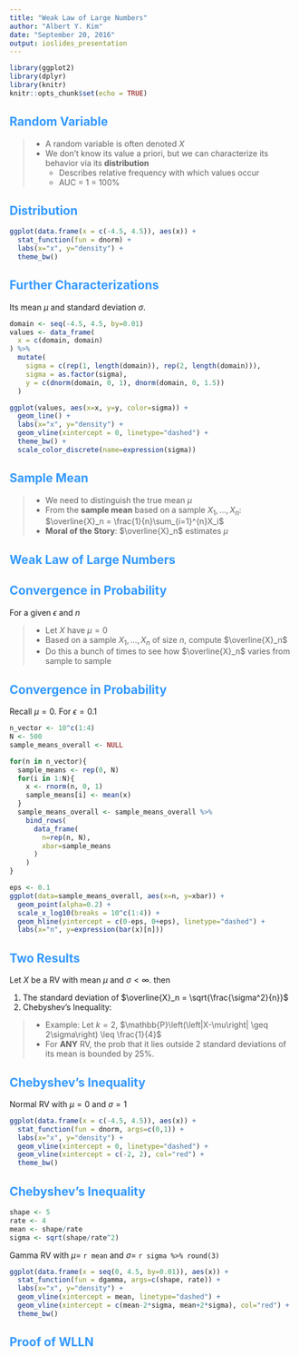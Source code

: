 ```yaml
---
title: "Weak Law of Large Numbers"
author: "Albert Y. Kim"
date: "September 20, 2016"
output: ioslides_presentation
---
```


<style>
h2 { 
 color: #3399ff;		
}
h3 { 
 color: #3399ff;		
}
slides > slide.backdrop {
  background: white;
}
</style>

```r
library(ggplot2)
library(dplyr)
library(knitr)
knitr::opts_chunk$set(echo = TRUE)
```



## Random Variable

> * A random variable is often denoted $X$
> * We don't know its value a priori, but we can characterize its behavior via its **distribution**
>     + Describes relative frequency with which values occur
>     + AUC = 1 = 100%



## Distribution

```r
ggplot(data.frame(x = c(-4.5, 4.5)), aes(x)) + 
  stat_function(fun = dnorm) + 
  labs(x="x", y="density") +
  theme_bw()
```



## Further Characterizations

Its mean $\mu$ and standard deviation $\sigma$.

```r
domain <- seq(-4.5, 4.5, by=0.01)
values <- data_frame(
  x = c(domain, domain)
) %>% 
  mutate(
    sigma = c(rep(1, length(domain)), rep(2, length(domain))),
    sigma = as.factor(sigma),
    y = c(dnorm(domain, 0, 1), dnorm(domain, 0, 1.5))
  )

ggplot(values, aes(x=x, y=y, color=sigma)) + 
  geom_line() +
  labs(x="x", y="density") + 
  geom_vline(xintercept = 0, linetype="dashed") +
  theme_bw() + 
  scale_color_discrete(name=expression(sigma))
```




## Sample Mean

> - We need to distinguish the true mean $\mu$ 
> - From the **sample mean** based on a sample $X_1, \ldots, X_n$: $\overline{X}_n = \frac{1}{n}\sum_{i=1}^{n}X_i$
> - **Moral of the Story**: $\overline{X}_n$ estimates $\mu$



## Weak Law of Large Numbers







## Convergence in Probability

For a given $\epsilon$ and $n$

> - Let $X$ have $\mu=0$
> - Based on a sample $X_1, \ldots, X_n$ of size $n$, compute $\overline{X}_n$
> - Do this a bunch of times to see how $\overline{X}_n$ varies from sample to sample



## Convergence in Probability

Recall $\mu=0$.  For $\epsilon=0.1$

```r
n_vector <- 10^c(1:4)
N <- 500
sample_means_overall <- NULL

for(n in n_vector){
  sample_means <- rep(0, N)
  for(i in 1:N){
    x <- rnorm(n, 0, 1)
    sample_means[i] <- mean(x)
  }
  sample_means_overall <- sample_means_overall %>% 
    bind_rows(
      data_frame(
        n=rep(n, N),
        xbar=sample_means
      )
    )
}

eps <- 0.1
ggplot(data=sample_means_overall, aes(x=n, y=xbar)) +
  geom_point(alpha=0.2) +
  scale_x_log10(breaks = 10^c(1:4)) + 
  geom_hline(yintercept = c(0-eps, 0+eps), linetype="dashed") +
  labs(x="n", y=expression(bar(x)[n])) 
```



## Two Results

Let $X$ be a RV with mean $\mu$ and $\sigma<\infty$. then

1. The standard deviation of $\overline{X}_n = \sqrt{\frac{\sigma^2}{n}}$
1. Chebyshev's Inequality: 

  
  
  
  

> * Example: Let $k=2$, $\mathbb{P}\left(\left|X-\mu\right| \geq 2\sigma\right) \leq \frac{1}{4}$
> * For **ANY** RV, the prob that it lies outside 2 standard deviations of its mean is bounded by 25%.



## Chebyshev's Inequality

Normal RV with $\mu=0$ and $\sigma=1$

```r
ggplot(data.frame(x = c(-4.5, 4.5)), aes(x)) + 
  stat_function(fun = dnorm, args=c(0,1)) + 
  labs(x="x", y="density") + 
  geom_vline(xintercept = 0, linetype="dashed") +
  geom_vline(xintercept = c(-2, 2), col="red") +
  theme_bw()
```



## Chebyshev's Inequality

```r
shape <- 5
rate <- 4
mean <- shape/rate
sigma <- sqrt(shape/rate^2)
```


Gamma RV with $\mu=$ `r mean` and $\sigma=$ `r sigma %>% round(3)`

```r
ggplot(data.frame(x = seq(0, 4.5, by=0.01)), aes(x)) + 
  stat_function(fun = dgamma, args=c(shape, rate)) + 
  labs(x="x", y="density") + 
  geom_vline(xintercept = mean, linetype="dashed") +
  geom_vline(xintercept = c(mean-2*sigma, mean+2*sigma), col="red") +
  theme_bw()
```



## Proof of WLLN
